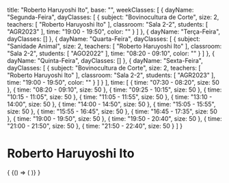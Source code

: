   title: "Roberto Haruyoshi Ito",
  base: "",
  weekClasses: [
    {
      dayName: "Segunda-Feira",
      dayClasses: [
        {
          subject: "Bovinocultura de Corte",
          size: 2,
          teachers: [
            "Roberto Haruyoshi Ito"
          ],
          classroom: "Sala 2-2",
          students: [
            "AGR2023"
          ],
          time: "19:00 - 19:50",
          color: ""
        }
      ]
    },
    {
      dayName: "Terça-Feira",
      dayClasses: []
    },
    {
      dayName: "Quarta-Feira",
      dayClasses: [
        {
          subject: "Sanidade Animal",
          size: 2,
          teachers: [
            "Roberto Haruyoshi Ito"
          ],
          classroom: "Sala 2-2",
          students: [
            "AGO2022"
          ],
          time: "08:20 - 09:10",
          color: ""
        }
      ]
    },
    {
      dayName: "Quinta-Feira",
      dayClasses: []
    },
    {
      dayName: "Sexta-Feira",
      dayClasses: [
        {
          subject: "Bovinocultura de Corte",
          size: 2,
          teachers: [
            "Roberto Haruyoshi Ito"
          ],
          classroom: "Sala 2-2",
          students: [
            "AGR2023"
          ],
          time: "19:00 - 19:50",
          color: ""
        }
      ]
    }
  ],
  time: [
    {
      time: "07:30 - 08:20",
      size: 50
    },
    {
      time: "08:20 - 09:10",
      size: 50
    },
    {
      time: "09:25 - 10:15",
      size: 50
    },
    {
      time: "10:15 - 11:05",
      size: 50
    },
    {
      time: "11:05 - 11:55",
      size: 50
    },
    {
      time: "13:10 - 14:00",
      size: 50
    },
    {
      time: "14:00 - 14:50",
      size: 50
    },
    {
      time: "15:05 - 15:55",
      size: 50
    },
    {
      time: "15:55 - 16:45",
      size: 50
    },
    {
      time: "16:45 - 17:35",
      size: 50
    },
    {
      time: "19:00 - 19:50",
      size: 50
    },
    {
      time: "19:50 - 20:40",
      size: 50
    },
    {
      time: "21:00 - 21:50",
      size: 50
    },
    {
      time: "21:50 - 22:40",
      size: 50
    }
  ]
}

# Roberto Haruyoshi Ito

<div>
  {
    <BrowserOnly>
      {() => (
        <Grid
          title={data.title}
          weekClasses={data.weekClasses}
          time={data.time}
        />
      )}
    </BrowserOnly>
  }
</div>
